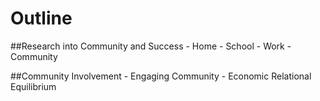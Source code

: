 # Outline

##Research into Community and Success
- Home
- School
- Work
- Community


##Community Involvement
- Engaging Community
    - Economic Relational Equilibrium
